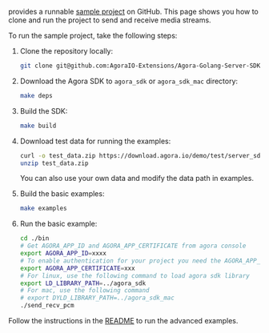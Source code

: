 <PlatformWrapper platform="go">

<Vg k="COMPANY" /> provides a runnable [sample project](https://github.com/AgoraIO-Extensions/Agora-Golang-Server-SDK) on GitHub. This page shows you how to clone and run the project to send and receive media streams.

To run the sample project, take the following steps:

1. Clone the repository locally:

    ```bash
    git clone git@github.com:AgoraIO-Extensions/Agora-Golang-Server-SDK.git
    ```

1. Download the Agora SDK to `agora_sdk` or `agora_sdk_mac` directory:

    ```bash
    make deps
    ```

1. Build the SDK:

    ```bash
    make build
    ```

1. Download test data for running the examples: 

    ```bash
    curl -o test_data.zip https://download.agora.io/demo/test/server_sdk_test_data_202410252135.zip
    unzip test_data.zip
    ```

    You can also use your own data and modify the data path in examples.

1. Build the basic examples:

    ```bash
    make examples
    ```

1. Run the basic example:

    ```bash
    cd ./bin
    # Get AGORA_APP_ID and AGORA_APP_CERTIFICATE from agora console
    export AGORA_APP_ID=xxxx
    # To enable authentication for your project you need the AGORA_APP_CERTIFICATE from Agora console
    export AGORA_APP_CERTIFICATE=xxx
    # For linux, use the following command to load agora sdk library
    export LD_LIBRARY_PATH=../agora_sdk
    # For mac, use the following command 
    # export DYLD_LIBRARY_PATH=../agora_sdk_mac
    ./send_recv_pcm
    ```

Follow the instructions in the [README](https://github.com/AgoraIO-Extensions/Agora-Golang-Server-SDK/blob/main/README.md) to run the advanced examples.

</PlatformWrapper>